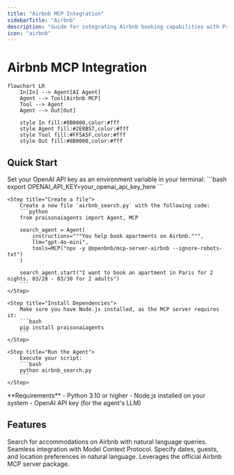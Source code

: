 ```yaml
---
title: "Airbnb MCP Integration"
sidebarTitle: "Airbnb"
description: "Guide for integrating Airbnb booking capabilities with PraisonAI agents using MCP"
icon: "airbnb"
---
```


# Airbnb MCP Integration

```mermaid
flowchart LR
    In[In] --> Agent[AI Agent]
    Agent --> Tool[Airbnb MCP]
    Tool --> Agent
    Agent --> Out[Out]
    
    style In fill:#8B0000,color:#fff
    style Agent fill:#2E8B57,color:#fff
    style Tool fill:#FF5A5F,color:#fff
    style Out fill:#8B0000,color:#fff
```

## Quick Start

<Steps>
    <Step title="Set API Key">
        Set your OpenAI API key as an environment variable in your terminal:
        ```bash
        export OPENAI_API_KEY=your_openai_api_key_here
        ```
    </Step>

    <Step title="Create a file">
        Create a new file `airbnb_search.py` with the following code:
        ```python
        from praisonaiagents import Agent, MCP

        search_agent = Agent(
            instructions="""You help book apartments on Airbnb.""",
            llm="gpt-4o-mini",
            tools=MCP("npx -y @openbnb/mcp-server-airbnb --ignore-robots-txt")
        )

        search_agent.start("I want to book an apartment in Paris for 2 nights. 03/28 - 03/30 for 2 adults")
        ```
    </Step>

    <Step title="Install Dependencies">
        Make sure you have Node.js installed, as the MCP server requires it:
        ```bash
        pip install praisonaiagents
        ```
    </Step>

    <Step title="Run the Agent">
        Execute your script:
        ```bash
        python airbnb_search.py
        ```
    </Step>
</Steps>

<Note>
  **Requirements**
  - Python 3.10 or higher
  - Node.js installed on your system
  - OpenAI API key (for the agent's LLM)
</Note>

## Features

<CardGroup cols={2}>
  <Card title="Accommodation Search" icon="hotel">
    Search for accommodations on Airbnb with natural language queries.
  </Card>
  <Card title="MCP Integration" icon="plug">
    Seamless integration with Model Context Protocol.
  </Card>
  <Card title="Booking Details" icon="calendar">
    Specify dates, guests, and location preferences in natural language.
  </Card>
  <Card title="NPM Package" icon="js">
    Leverages the official Airbnb MCP server package.
  </Card>
</CardGroup>
